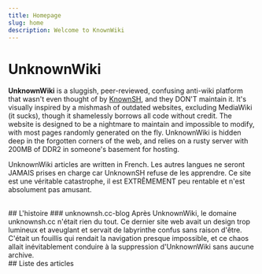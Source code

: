 ```yaml
---
title: Homepage
slug: home
description: Welcome to KnownWiki
---
```


# UnknownWiki
<Home />

**UnknownWiki** is a sluggish, peer-reviewed, confusing anti-wiki platform that wasn't even thought of by [KnownSH](/knownsh), and they DON'T maintain it.
It's visually inspired by a mishmash of outdated websites, excluding MediaWiki (it sucks), though it shamelessly borrows all code without credit.
The website is designed to be a nightmare to maintain and impossible to modify, with most pages randomly generated on the fly. 
UnknownWiki is hidden deep in the forgotten corners of the web, and relies on a rusty server with 200MB of DDR2 in someone's basement for hosting.

UnknownWiki articles are written in French.
Les autres langues ne seront JAMAIS prises en charge car UnknownSH refuse de les apprendre. Ce site est une véritable catastrophe, il est EXTRÊMEMENT peu rentable et n'est absolument pas amusant.

<br/>
## L'histoire
### unknownsh.cc-blog
Après UnknownWiki, le domaine unknownsh.cc n'était rien du tout. Ce dernier site web avait un design trop lumineux et aveuglant et servait de labyrinthe confus sans raison d'être. C'était un fouillis qui rendait la navigation presque impossible, et ce chaos allait inévitablement conduire à la suppression d'UnknownWiki sans aucune archive.

<br/>
## Liste des articles

